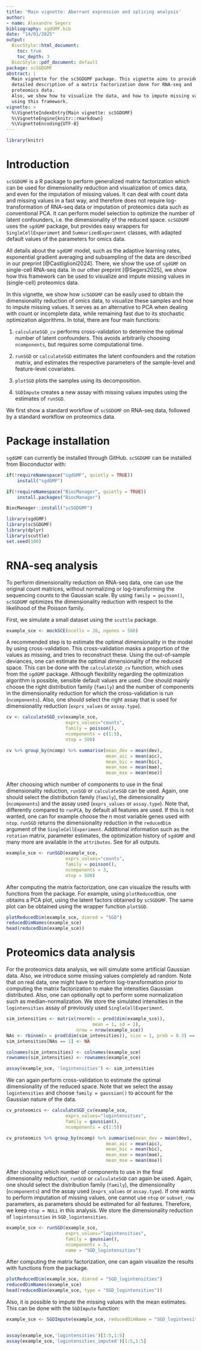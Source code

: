 ```yaml
---
title: 'Main vignette: Aberrant expression and splicing analysis'
author:
- name: Alexandre Segers
bibliography: sgdGMF.bib
date: "14/01/2025"
output: 
  BiocStyle::html_document:
    toc: true
    toc_depth: 3
  BiocStyle::pdf_document: default
package: scSGDGMF
abstract: |
  Main vignette for the scSGDGMF package. This vignette aims to provide a 
  detailed description of a matrix factorization done for RNA-seq and 
  proteomics data.
  Also, we show how to visualize the data, and how to impute missing values 
  using this framework.
vignette: >
  %\VignetteIndexEntry{Main vignette: scSGDGMF}
  %\VignetteEngine{knitr::rmarkdown}
  %\VignetteEncoding{UTF-8}
---
```


```r
library(knitr)
```

# Introduction

`scSGDGMF` is a R package to perform generalized matrix factorization which
can be used for dimensionality reduction and visualization of omics data, and 
even for the imputation of missing values. It can deal with count data and missing values in a fast way, and therefore 
does not require log-transformation of RNA-seq data or imputation of proteomics
data such as conventional PCA. It can perform model selection to optimize the 
number of latent confounders, i.e. the dimensionality of the reduced space. 
`scSGDGMF` uses the `sgdGMF` package, but 
provides easy wrappers for `SingleCellExperiment` and `SummarizedExperiment` 
classes, with adapted default values of the parameters for omics data.

All details about the `sgdGMF` model, such as the adaptive learning rates,
exponential gradient averaging and subsampling of the data are 
described in our preprint [@Castliglioni2024]. There, we show the use of 
`sgdGMF` on single-cell RNA-seq data. In our other preprint [@Segers2025], 
we show how this framework can be used to visualize and impute missing values 
in (single-cell) proteomics data.

In this vignette, we show how `scSGDGMF` can be easily used to obtain the
dimensionality reduction of omics data, to visualize these samples and how to 
impute missing values. It serves as an alternative to PCA when dealing with
count or incomplete data, while remaining fast due to its stochastic 
optimization algorithms. In total, there are four main functions:

1. `calculateSGD_cv` performs cross-validation to determine the optimal number
of latent confounders. This avoids arbitrarily choosing `ncomponents`, but
requires some computational time.

2. `runSGD` or `calculateSGD` estimates the latent confounders and the rotation
matrix, and estimates the respective parameters of the sample-level and 
feature-level covariates.

3. `plotSGD` plots the samples using its decomposition.

4. `SGDImpute` creates a new assay with missing values imputes using the 
estimates of `runSGD`.


We first show a standard workflow of `scSGDGMF` on RNA-seq data, followed by 
a standard workflow on proteomics data.

# Package installation

`sgdGMF` can currently be installed through GitHub.
`scSGDGMF` can be installed from Bioconductor with:

```r
if(!requireNamespace("sgdGMF", quietly = TRUE))
    install("sgdGMF")

if(!requireNamespace("BiocManager", quietly = TRUE))
    install.packages("BiocManager")

BiocManager::install("scSGDGMF")
```


```r
library(sgdGMF)
library(scSGDGMF)
library(dplyr)
library(scuttle)
set.seed(100)
```


# RNA-seq analysis

To perform dimensionality reduction on RNA-seq data, one can use the original
count matrices, without normalizing or log-transforming the sequencing
counts to the Gaussian scale. By using `family = poisson()`, `scSGDGMF` 
optimizes the dimensionality reduction with respect to the likelihood of the
Poisson family. 

First, we simulate a small dataset using the `scuttle` package.

```r
example_sce <- mockSCE(ncells = 20, ngenes = 500)
```

A recommended step is to estimate the optimal dimensionality in the model
by using cross-validation. This cross-validation masks a proportion of the
values as missing, and tries to reconstruct these. Using the out-of-sample 
deviances, one can estimate the optimal dimensionality of the reduced space.
This can be done with the `calculateSGD_cv` function, which uses 
\link{sgdgmf.cv} from the `sgdGMF` package. Although flexibility regarding
the optimization algorithm is possible, sensible default values are used. One
should mainly choose the right distribution family (`family`) and the number
of components in the dimensionality reduction for which the cross-validation is
run (`ncomponents`). Also, one should select the right assay that is used for
dimensionality reduction (`exprs_values` or `assay.type`).


```r
cv <- calculateSGD_cv(example_sce, 
                      exprs_values="counts", 
                      family = poisson(), 
                      ncomponents = c(1:5),
                      ntop = 500)

cv %>% group_by(ncomp) %>% summarise(mean_dev = mean(dev),
                                     mean_aic = mean(aic),
                                     mean_bic = mean(bic),
                                     mean_mae = mean(mae),
                                     mean_mse = mean(mse))
```

After choosing which number of components to use in the final dimensionality
reduction, `runSGD` or `calculateSGD` can be used. Again, one should select the
distribution family (`family`), the dimensionality (`ncomponents`) and the 
assay used (`exprs_values` or `assay.type`). Note that, differently compared to
`runPCA`, by default all features are used. If this is not wanted, one can 
for example choose the n most variable genes used with `ntop`. 
`runSGD` returns the dimensionality
reduction in the `reducedDim` argument of the `SingleCellExperiment`. 
Additional information such as the `rotation` matrix, parameter estimates, 
the optimization history of `sgdGMF` and many more are available in the 
`attributes`. See \link{runSGD} for all outputs. 

```r
example_sce <- runSGD(example_sce, 
                      exprs_values="counts", 
                      family = poisson(), 
                      ncomponents = 3,
                      ntop = 500)
```

After computing the matrix factorization, one can visualize the results with functions from the \link{scater} package. For example, using `plotReducedDim`, one obtains a PCA plot, using the latent factors obtained by `scSGDGMF`. The same plot can be obtained using the wrapper function `plotSGD`.

```r
plotReducedDim(example_sce, dimred = "SGD")
reducedDimNames(example_sce)
head(reducedDim(example_sce))
```

# Proteomics data analysis


For the proteomics data analysis, we will simulate some artificial Gaussian data. Also, we introduce some missing values completely ad random. Note that on real data, one might have to perform log-transformation prior to computing the matrix factorization to make the intensities Gaussian distributed. Also, one can optionally opt to perform some normalization such as median-normalization.
We store the simulated intensities in the `logintensities` assay of previously used `SingleCellExperiment`.

```r
sim_intensities <- matrix(rnorm(n = prod(dim(example_sce)), 
                                mean = 1, sd = 1),
                          nrow = nrow(example_sce))
NAs <- rbinom(n = prod(dim(sim_intensities)), size = 1, prob = 0.3) == 1
sim_intensities[NAs == 1] <- NA

colnames(sim_intensities) <- colnames(example_sce)
rownames(sim_intensities) <- rownames(example_sce)

assay(example_sce, 'logintensities') <- sim_intensities
```

We can again perform cross-validation to estimate the optimal dimensionality of the reduced space. Note that we select the assay `logintensities` and choose `family = gaussian()` to account for the Gaussian nature of the data.

```r
cv_proteomics <- calculateSGD_cv(example_sce, 
                      exprs_values="logintensities", 
                      family = gaussian(), 
                      ncomponents = c(1:5))

cv_proteomics %>% group_by(ncomp) %>% summarise(mean_dev = mean(dev),
                                     mean_aic = mean(aic),
                                     mean_bic = mean(bic),
                                     mean_mae = mean(mae),
                                     mean_mse = mean(mse))
```

After choosing which number of components to use in the final dimensionality
reduction, `runSGD` or `calculateSGD` can again be used. Again, one should select the
distribution family (`family`), the dimensionality (`ncomponents`) and the 
assay used (`exprs_values` or `assay.type`). If one wants to perform imputation 
of missing values, one cannot use `ntop` or `subset_row` parameters, as parameters
should be estimated for all features. Therefore, we keep `ntop = NULL`
in this analysis. We store the dimensionality reduction of `logintensities` in 
`SGD_logintensities`.

```r
example_sce <- runSGD(example_sce, 
                      exprs_values="logintensities", 
                      family = gaussian(), 
                      ncomponents = 3,
                      name = "SGD_logintensities")
```

After computing the matrix factorization, one can again visualize the results with functions from the \link{scater} package. 

```r
plotReducedDim(example_sce, dimred = "SGD_logintensities")
reducedDimNames(example_sce)
head(reducedDim(example_sce, type = "SGD_logintensities"))
```

Also, it is possible to impute the missing values with the mean estimates. This can be done with the `SGDImpute` function:

```r
example_sce <- SGDImpute(example_sce, reducedDimName = "SGD_logintensities", exprs_values = "logintensities")


assay(example_sce,'logintensities')[1:5,1:5]
assay(example_sce,'logintensities_imputed')[1:5,1:5]
```

